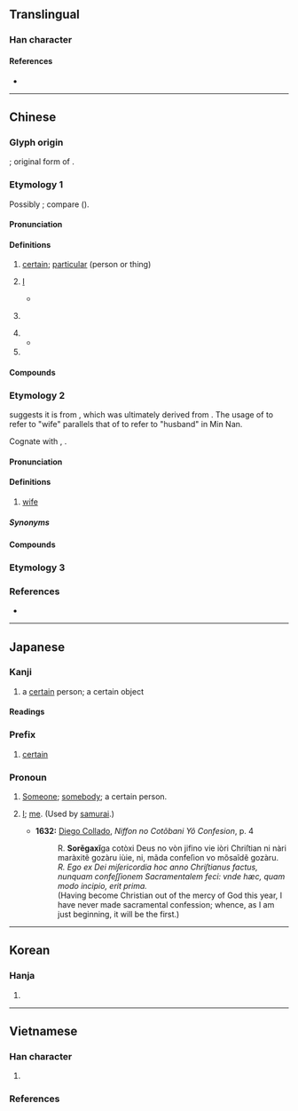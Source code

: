 {{also|柑}}
{{character info}}
==Translingual==

===Han character===
{{Han char|rn=75|rad=木|as=05|sn=9|four=44904|canj=TMD|ids=⿱甘木}}

====References====
* {{Han ref|kx=0519.010|dkj=14618|dj=0906.200|hdz=21177.040|uh=67D0|ud=26576|bh=AC59|bd=44121}}

----

==Chinese==

===Glyph origin===
{{Han etym}}
{{Han compound|木|甘|t1=tree|t2=sweet|ls=ic}}; original form of {{och-l|梅}}.

===Etymology 1===
{{zh-forms}}
Possibly {{der|zh|aav}}; compare {{cog|mnw|မူ||what; anything}} ({{zh-ref|Schuessler, 2007}}).

====Pronunciation====
{{zh-pron
|m=mǒu
|m-s=mong3
|c=mau5
|g=meu3
|h=pfs=mêu;gd=mêu1
|j=mu1
|mb=mě
|md=mū
|mn=ml,jj,tw:bó͘
|mn-t=mou2/mong2
|w=3mu
|x=mou3
|mc=y
|oc=y
|ma=Zh-mou.ogg
|cat=a,pn
}}

====Definitions====
{{zh-hanzi}}

# [[certain]]; [[particular]] (person or thing)
#: {{zh-x|某 年 某 月 某 日|on day '''x''', month '''y''' of year '''z'''}}
# {{lb|zh|humble|by itself}} [[I]]
#* {{zh-x|孔明 曰：「將軍 既 要 為 先鋒，須 得 一人 同-去。」言 未 盡，一人 應{yìng} 曰：「某 雖 不才，願 助 老 將軍 先-引 一-軍 前去 破敵。」孔明 視 之，乃 ^鄧 ^芝 也。|{{w|Zhuge Liang|Kongming}} said: "General ({{w|Zhao Yun}}), as ye want to act as vanguard, ye must have someone to go besides you." Before he finished talking, someone responded: "Talentless as '''I''' am, still I'm willing to help the elderly general lead an army forwards to smash the enemies." Kongming  saw that it was {{w|Deng Zhi}}.|ref=Sanguo Yanyi}}
# {{n-g|Used in place of a person's given name, for anonymity purposes.}}
#: {{zh-x|^張 某|a person with the surname of Zhang}}
# {{n-g|Used in place of someone else's given name, to show dissatisfaction.}}
#* {{zh-x|夫 為{wéi} 弟子 後生，其 師，必 修 其 言，法 其 行，力 不足、知{zhì} 弗 及 而 後 已。今 ^@孔 某 之 行 如此，儒士 則 可以 疑 矣。|ref=Mozi}}
# {{n-g|Used in place of one's own given name, to refer to oneself with an intensified emotion.}}

====Compounds====
{{zh-der|某乙|某些|某人|某個|某家|某日|某某|某甲|某等|某舍|某們|某士|某子|某屏|某甫|某矣|某者|某門|誰某}}

===Etymology 2===
{{zh-forms|alt=姥,媒,厶,妻}}
{{zh-wp|nan:bó͘}}
{{zh-ref|Tu (2018)}} suggests it is from {{ltc-l|*姥}}, which was ultimately derived from {{och-l|母|mother}}. The usage of {{zh-l|*姥|old woman}} to refer to "wife" parallels that of {{zh-l|*翁|old man}} to refer to "husband" in Min Nan.

Cognate with {{cog|zhx-teo|-}} {{zh-l|𡚸|bhou2}}, {{cog|cdo|-}} {{zh-l|𡚸|muō}}.

====Pronunciation====
{{zh-pron
|mn=ml,zp,tw:bó͘
|dial=n
|cat=n
}}

====Definitions====
{{zh-hanzi}}

# {{lb|zh|Hokkien}} [[wife]]

=====Synonyms=====
{{zh-dial|妻子}}

====Compounds====
{{zh-der|查某:cha-bó͘|刺查某|前某|大某|娶某|嫁查某囝|後某|拍某菜|某囝|某大姊|查某人|查某囝|查某囡仔|查某孫|查某祖|查某間|查某雨|查某體|查某𡢃|無某無猴|疼某菜|翁某|翁仔某|菜店查某|趁食查某|開查某|飼查某|驚某|𨑨迌查某|王某|翁某仔}}

===Etymology 3===
{{zh-see|梅|v}}

===References===
* {{R:yue:Hanzi}}

{{zh-cat|Elementary}}

----

==Japanese==

===Kanji===
{{ja-kanji|grade=c|rs=木05}}

# a [[certain]] person; a certain object

====Readings====
{{ja-readings
|on=ぼう, ばい
|kun=それがし-
}}

===Prefix===
{{ja-pos|ぼう|prefix}}

# [[certain]]
#: {{ja-usex|'''某'''大学|'''ぼう'''-だいがく|a '''certain''' university}}

===Pronoun===
{{ja-pos|pronoun|それがし}}

# {{lb|ja|obsolete}} [[someone|Someone]]; [[somebody]]; a certain person.
# {{lb|ja|obsolete}} [[I]]; [[me]]. (Used by [[samurai]].)
#* '''1632:''' [[w:Diego Collado|Diego Collado]], ''Niffon no Cotõbani Yô Confesion'', p. 4
#*: R. '''Sorẽgaxĩ'''ga cotòxi Deus no vòn jifino vie iòri Chriſtian ni nàri maràxitẽ gozàru iùie, ni, mãda confeſion vo mõsaĩdẽ gozàru.
#*: ''R. Ego ex Dei miſericordia hoc anno Chriſtianus factus, nunquam confeſſionem Sacramentalem feci: vnde hæc, quam modo incipio, erit prima.''
#*: (Having become Christian out of the mercy of God this year, I have never made sacramental confession; whence, as I am just beginning, it will be the first.)

----

==Korean==

===Hanja===
{{ko-hanja|hangeul=[[모]], [[매]]|eumhun=|rv=mo, mae|mr=mo, mae|y=mo, may}}

# {{rfdef|ko|sort=木05}}

----

==Vietnamese==

===Han character===
{{vi-readings|rs=木05
|hanviet=mỗ-tdcndg;tdcntd;gdhn
|phienthiet=
|nom=mỗ-tdcndg;tdcntd, mới-tdcndg;gdhn, mấy-tdcndg;gdhn, mõ-tdcndg, mọ-tdcndg, mỏ-tdcndg, mổ-tdcndg, múa-tdcndg, mỏi-tdcndg, màu-tdcndg, mó-tdcntd, mồi-gdhn, với-gdhn
}}

# {{rfdef|vi|sort=木05}}

===References===
<references/>